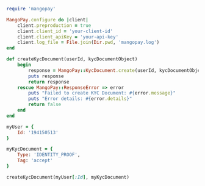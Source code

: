 ```ruby Ruby  
require 'mangopay'

MangoPay.configure do |client|
    client.preproduction = true
    client.client_id = 'your-client-id'
    client.client_apiKey = 'your-api-key'
    client.log_file = File.join(Dir.pwd, 'mangopay.log')
end

def createKycDocument(userId, kycDocumentObject)
    begin
        response = MangoPay::KycDocument.create(userId, kycDocumentObject)
        puts response
        return response
    rescue MangoPay::ResponseError => error
        puts "Failed to create KYC Document: #{error.message}"
        puts "Error details: #{error.details}"
        return false
    end
end

myUser = {
    Id: '194150513'
}

myKycDocument = {
    Type: 'IDENTITY_PROOF',
    Tag: 'accept'
}

createKycDocument(myUser[:Id], myKycDocument)  
```